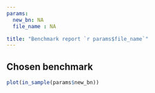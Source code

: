 ```yaml
---
params:
  new_bn: NA
  file_name : NA

title: "Benchmark report `r params$file_name`"
---
```


## Chosen benchmark

```r
plot(in_sample(params$new_bn))
```
